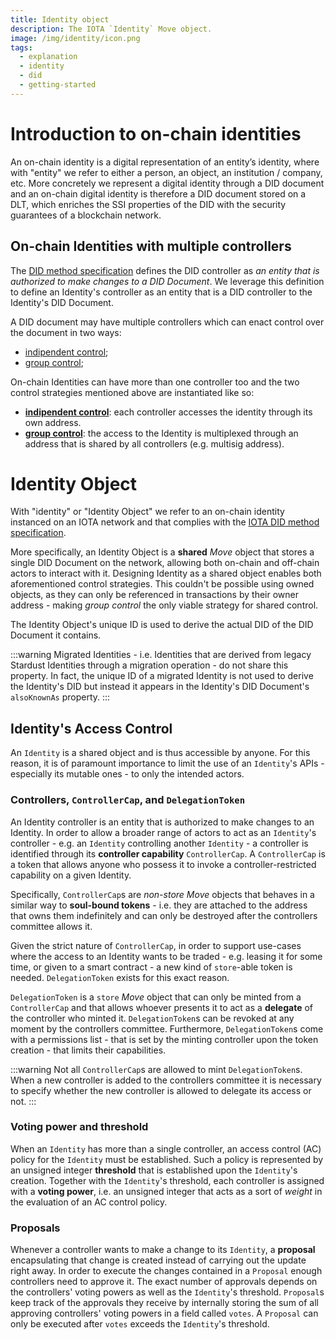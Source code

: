 ```yaml
---
title: Identity object
description: The IOTA `Identity` Move object.
image: /img/identity/icon.png
tags:
  - explanation
  - identity
  - did
  - getting-started
---
```


# Introduction to on-chain identities
An on-chain identity is a digital representation of an entity’s identity, where with "entity" we refer to either a person,
an object, an institution / company, etc.
More concretely we represent a digital identity through a DID document and an on-chain digital identity is therefore a DID
document stored on a DLT, which enriches the SSI properties of the DID with the security guarantees of a blockchain network.

## On-chain Identities with multiple controllers
The [DID method specification](https://www.w3.org/TR/did-core/#did-controller) defines the DID controller as _an entity that
is authorized to make changes to a DID Document_. 
We leverage this definition to define an Identity's controller as an entity that is a DID controller to the Identity's
DID Document.

A DID document may have multiple controllers which can enact control over the document in two ways:
- [indipendent control](https://www.w3.org/TR/did-core/#independent-control);
- [group control](https://www.w3.org/TR/did-core/#group-control);

On-chain Identities can have more than one controller too and the two control strategies mentioned above are instantiated
like so:
- [**indipendent control**](https://www.w3.org/TR/did-core/#independent-control): each controller accesses the identity
  through its own address.  
- [**group control**](https://www.w3.org/TR/did-core/#group-control): the access to the Identity is multiplexed through an 
  address that is shared by all controllers (e.g. multisig address).

# Identity Object
With "identity" or "Identity Object" we refer to an on-chain identity instanced on an IOTA network and that complies with the
[IOTA DID method specification](../../references/iota-identity/iota-did-method-spec.mdx).

More specifically, an Identity Object is a **shared** _Move_ object that stores a single DID Document on the network,
allowing both on-chain and off-chain actors to interact with it.
Designing Identity as a shared object enables both aforementioned control strategies. This couldn't be possible using owned 
objects, as they can only be referenced in transactions by their owner address - making _group control_ the only viable strategy
for shared control.


The Identity Object's unique ID is used to derive the actual DID of the DID Document it contains.

:::warning
Migrated Identities - i.e. Identities that are derived from legacy Stardust Identities through a migration operation - do not
share this property. In fact, the unique ID of a migrated Identity is not used to derive the Identity's DID but instead it 
appears in the Identity's DID Document's `alsoKnownAs` property. 
:::

## Identity's Access Control

An `Identity` is a shared object and is thus accessible by anyone. For this reason, it is of paramount importance to 
limit the use of an `Identity`'s APIs - especially its mutable ones - to only the intended actors.

### Controllers, `ControllerCap`, and `DelegationToken`
An Identity controller is an entity that is authorized to make changes to an Identity.
In order to allow a broader range of 
actors to act as an `Identity`'s controller - e.g. an `Identity` controlling  another `Identity` - a controller is identified 
through its **controller capability** `ControllerCap`.
A `ControllerCap` is a token that allows anyone who possess it to invoke a controller-restricted capability on a given Identity.

Specifically, `ControllerCap`s are _non-store Move_ objects that behaves in a similar way to **soul-bound tokens** - i.e. they are attached to the address that owns them indefinitely and can only be destroyed after the controllers committee allows it.

Given the strict nature of `ControllerCap`, in order to support use-cases where the access to an Identity wants to be traded -
e.g. leasing it for some time, or given to a smart contract - a new kind of `store`-able token is needed.
`DelegationToken` exists for this exact reason.

`DelegationToken` is a `store` _Move_ object that can only be minted from a `ControllerCap` and that allows whoever presents it
to act as a **delegate** of the controller who minted it. `DelegationToken`s can be revoked at any moment by the controllers 
committee. 
Furthermore, `DelegationToken`s come with a permissions list - that is set by the minting controller upon the token creation - that limits their capabilities.

:::warning
Not all `ControllerCap`s are allowed to mint `DelegationToken`s. When a new controller is added to the controllers committee it
is necessary to specify whether the new controller is allowed to delegate its access or not.
:::

### Voting power and threshold
When an `Identity` has more than a single controller, an access control (AC) policy for the `Identity` must be established. Such 
a policy is represented by an unsigned integer **threshold** that is established upon the `Identity`'s creation.
Together with the `Identity`'s threshold, each controller is assigned with a **voting power**, i.e. an unsigned integer that 
acts as a sort of _weight_ in the evaluation of an AC control policy.   

### Proposals
Whenever a controller wants to make a change to its `Identity`, a **proposal** encapsulating that change is created instead of 
carrying out the update right away.
In order to execute the changes contained in a `Proposal` enough controllers need to approve it. The exact number of approvals 
depends on the controllers' voting powers as well as the `Identity`'s threshold. 
`Proposal`s keep track of the approvals they receive by internally storing the sum of all approving controllers' voting powers 
in a field called `votes`.
A `Proposal` can only be executed after `votes` exceeds the `Identity`'s threshold.
